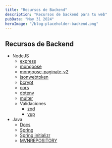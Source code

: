 ```yaml
---
title: "Recursos de Backend"
description: "Recursos de backend para tu web"
pubDate: "May 31 2024"
heroImage: "/blog-placeholder-backend.png"
---
```


## Recursos de Backend

-   NodeJS
    -   [express](https://expressjs.com/es/)
    -   [mongoose](https://mongoosejs.com/)
    -   [mongoose-paginate-v2](https://www.npmjs.com/package/mongoose-paginate-v2)
    -   [jsonwebtoken](https://www.npmjs.com/package/jsonwebtoken)
    -   [bcrypt](https://www.npmjs.com/package/bcrypt)
    -   [cors](https://www.npmjs.com/package/cors)
    -   [dotenv](https://www.npmjs.com/package/dotenv)
    -   [multer](https://www.npmjs.com/package/multer)
    -   Validaciones
        -   [zod](https://www.npmjs.com/package/zod)
        -   [yup](https://www.npmjs.com/package/yup)
-   Java
    -   [Docs](https://docs.oracle.com/en/java/javase/22/docs/api/allclasses-index.html)
    -   [Spring](https://docs.spring.io/spring-framework/reference/index.html)
    -   [Spring initializr](https://start.spring.io/)
    -   [MVNREPOSITORY](https://mvnrepository.com/)
